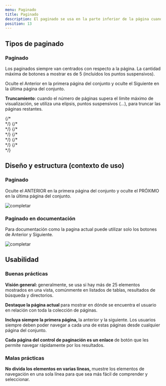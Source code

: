 ```yaml
---
menu: Paginado
title: Paginado
description: El paginado se usa en la parte inferior de la página cuando hay demasiados resultados de búsqueda para evitar que el usuario se sienta abrumado por la cantidad de información.
position: 13
---
```




## Tipos de paginado

### Paginado

Los paginados siempre van centrados con respecto a la página. La cantidad máxima de botones a mostrar es de 5 (incluidos los puntos suspensivos). 

Oculte el Anterior en la primera página del conjunto y oculte el Siguiente en la última página del conjunto. 

**Truncamiento**: cuando el número de páginas supera el límite máximo de visualización, se utiliza una elipsis, puntos suspensivos (…), para truncar las páginas restantes.

<!-- codigo -->

<div class="pagination-container">
  {/* <div className="mt-3 mb-4"> */}
    <Pagination pages={3} ariaLabel="Ejemplo de paginación simple" />
  {/* </div> */}
  {/* <div className="mt-3 mb-4"> */}
    <Pagination pages={13} default={12} ariaLabel="Ejemplo de paginación simple" />
  {/* </div> */}
  {/* <div className="mb-4"> */}
    <Pagination pages={13} default={6} ariaLabel="Ejemplo de paginación compleja" />
  {/* </div> */}
</div>


## Diseño y estructura (contexto de uso)

### Paginado

Oculte el ANTERIOR en la primera página del conjunto y oculte el PRÓXIMO en la última página del conjunto.

![completar](/componentes/paginado/paginado-1.svg)

### Paginado en documentación

Para documentación como la pagina actual puede utilizar solo los botones de Anterior y Siguiente.

![completar](/componentes/paginado/paginado-2.svg)

## Usabilidad

### Buenas prácticas

<div class="d-flex flex-row justify-content-start">
  <i class='bx bx-sm bxs-check-circle' style='color:#26874A'></i>
  <p class="pl-2">
    <strong>Visión general: </strong> 
    generalmente, se usa si hay más de 25 elementos mostrados en una vista, comúnmente en listados de tablas, resultados de búsqueda y directorios. 
  </p>
</div>

<div class="d-flex flex-row justify-content-start">
  <i class='bx bx-sm bxs-check-circle' style='color:#26874A'></i>
  <p class="pl-2">
    <strong>Destaque la página actual </strong> 
    para mostrar en dónde se encuentra el usuario en relación con toda la colección de páginas.
  </p>
</div>

<div class="d-flex flex-row justify-content-start">
  <i class='bx bx-sm bxs-check-circle' style='color:#26874A'></i>
  <p class="pl-2">
    <strong>Incluya siempre la primera página, </strong> 
    la anterior y la siguiente. Los usuarios siempre deben poder navegar a cada una de estas páginas desde cualquier página del conjunto. 
  </p>
</div>

<div class="d-flex flex-row justify-content-start">
  <i class='bx bx-sm bxs-check-circle' style='color:#26874A'></i>
  <p class="pl-2">
    <strong>Cada página del control de paginación es un enlace </strong> 
    de botón que les permite navegar rápidamente por los resultados.
  </p>
</div>


### Malas prácticas

<div class="d-flex flex-row justify-content-start">
  <i class='bx bx-sm bxs-x-circle' style='color:#d02323'></i>
  <p class="pl-2">
    <strong>No divida los elementos en varias líneas, </strong> 
    muestre los elementos de navegación en una sola línea para que sea más fácil de comprender y seleccionar.
  </p>
</div>
